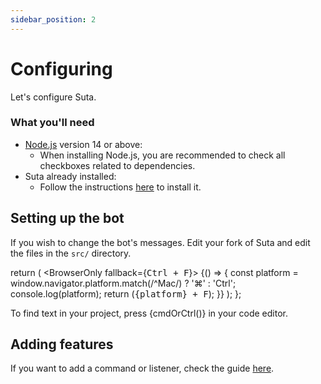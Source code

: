 ```yaml
---
sidebar_position: 2
---
```



# Configuring

Let's configure Suta.

### What you'll need

- [Node.js](https://nodejs.org/en/download/) version 14 or above:
  - When installing Node.js, you are recommended to check all checkboxes related to dependencies.
- Suta already installed:
  - Follow the instructions [here](./intro.md) to install it.

## Setting up the bot

If you wish to change the bot's messages. Edit your fork of Suta and edit the files in the `src/` directory.

  return (
    <BrowserOnly fallback={<kbd>Ctrl + F</kbd>}>
      {() => {
        const platform = window.navigator.platform.match(/^Mac/) ? '⌘' : 'Ctrl';
        console.log(platform);
        return (<kbd>{platform} + F</kbd>);
      }}
    </BrowserOnly>
  );
};

<p>To find text in your project, press {cmdOrCtrl()} in your code editor.</p>

## Adding features

If you want to add a command or listener, check the guide [here](./adding.md).

